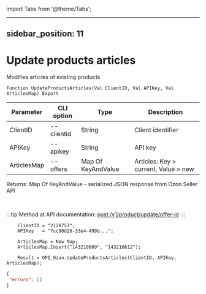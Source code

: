 ﻿import Tabs from '@theme/Tabs';

---
sidebar_position: 11
---

# Update products articles
 Modifies articles of existing products



`Function UpdateProductsArticles(Val ClientID, Val APIKey, Val ArticlesMap) Export`

  | Parameter | CLI option | Type | Description |
  |-|-|-|-|
  | ClientID | --clientid | String | Client identifier |
  | APIKey | --apikey | String | API key |
  | ArticlesMap | --offers | Map Of KeyAndValue | Articles: Key > current, Value > new |

  
  Returns:  Map Of KeyAndValue - serialized JSON response from Ozon Seller API

<br/>

:::tip
Method at API documentation: [post /v1/product/update/offer-id](https://docs.ozon.ru/api/seller/#operation/ProductAPI_ProductUpdateOfferID)
:::
<br/>


```bsl title="Code example"
    ClientID = "2128753";
    APIKey   = "7cc90d26-33e4-499b...";

    ArticlesMap = New Map;
    ArticlesMap.Insert("143210609", "143210612");

    Result = OPI_Ozon.UpdateProductsArticles(ClientID, APIKey, ArticlesMap);
```
 



```json title="Result"
{
 "errors": []
}
```
